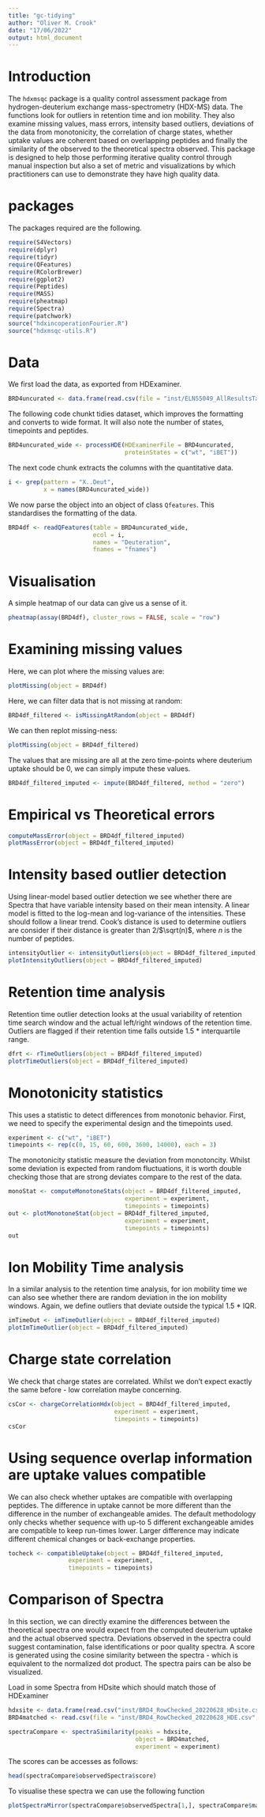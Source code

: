 ```yaml
---
title: "gc-tidying"
author: "Oliver M. Crook"
date: "17/06/2022"
output: html_document
---
```


# Introduction

The `hdxmsqc` package is a quality control assessment package
from hydrogen-deuterium exchange mass-spectrometry (HDX-MS) data. The functions
look for outliers in retention time and ion mobility. They also examine missing
values, mass errors, intensity based outliers, deviations of the data from
monotonicity, the correlation of charge states, whether uptake values
are coherent based on overlapping peptides and finally the similarity of the
observed to the theoretical spectra observed. This package is designed
to help those performing iterative quality control through manual inspection
but also a set of metric and visualizations by which practitioners can use
to demonstrate they have high quality data. 


# packages

The packages required are the following.

```r
require(S4Vectors)
require(dplyr)
require(tidyr)
require(QFeatures)
require(RColorBrewer)
require(ggplot2)
require(Peptides)
require(MASS)
require(pheatmap)
require(Spectra)
require(patchwork)
source("hdxincoperationFourier.R")
source("hdxmsqc-utils.R")
```

# Data

We first load the data, as exported from HDExaminer. 

```r
BRD4uncurated <- data.frame(read.csv(file = "inst/ELN55049_AllResultsTables_Uncurated.csv"))
```

The following code chunkt tidies dataset, which improves the formatting and converts
to wide format. It will also note the number of states, timepoints and peptides.
```r
BRD4uncurated_wide <- processHDE(HDExaminerFile = BRD4uncurated,
                                 proteinStates = c("wt", "iBET"))
```
The next code chunk extracts the columns with the quantitative data. 
```r
i <- grep(pattern = "X..Deut",
          x = names(BRD4uncurated_wide))
```

We now parse the object into an object of class `Qfeatures`. This standardises
the formatting of the data.
```r
BRD4df <- readQFeatures(table = BRD4uncurated_wide,
                        ecol = i,
                        names = "Deuteration",
                        fnames = "fnames")
```

# Visualisation

A simple heatmap of our data can give us a sense of it.

```r
pheatmap(assay(BRD4df), cluster_rows = FALSE, scale = "row")
```
# Examining missing values

Here, we can plot where the missing values are:
```r
plotMissing(object = BRD4df)
```

Here, we can filter data that is not missing at random:
```r
BRD4df_filtered <- isMissingAtRandom(object = BRD4df)
```
We can then replot missing-ness:

```r
plotMissing(object = BRD4df_filtered)
```
The values that are missing are all at the zero time-points where deuterium
uptake should be 0, we can simply impute these values.

```r
BRD4df_filtered_imputed <- impute(BRD4df_filtered, method = "zero")
```

# Empirical vs Theoretical errors



```r
computeMassError(object = BRD4df_filtered_imputed)
plotMassError(object = BRD4df_filtered_imputed)
```

# Intensity based outlier detection

Using linear-model based outlier detection we see whether there
are Spectra that have variable intensity based on their mean intensity. A linear
model is fitted to the log-mean and log-variance of the intensities. These
should follow a linear trend. Cook's distance is used to determine outliers are
consider if their distance is greater than 2/$\sqrt(n)$, where $n$ is the 
number of peptides.

```r
intensityOutlier <- intensityOutliers(object = BRD4df_filtered_imputed)
plotIntensityOutliers(object = BRD4df_filtered_imputed)
```

# Retention time analysis

Retention time outlier detection looks at the
usual variability of retention time search window and the
actual left/right windows of the retention time. Outliers are flagged
if their retention time falls outside 1.5 * interquartile range.

```r
dfrt <- rTimeOutliers(object = BRD4df_filtered_imputed)
plotrTimeOutliers(object = BRD4df_filtered_imputed)
```

# Monotonicity statistics 

This uses a statistic to detect differences from monotonic behavior. First,
we need to specify the experimental design and the timepoints used. 

```r
experiment <- c("wt", "iBET")
timepoints <- rep(c(0, 15, 60, 600, 3600, 14000), each = 3)
```

The monotonicity statistic measure the deviation from monotoncity. Whilst
some deviation is expected from random fluctuations, it is worth double
checking those that are strong deviates compare to the rest of the data.

```r
monoStat <- computeMonotoneStats(object = BRD4df_filtered_imputed,
                                 experiment = experiment, 
                                 timepoints = timepoints)
out <- plotMonotoneStat(object = BRD4df_filtered_imputed,
                                 experiment = experiment, 
                                 timepoints = timepoints)
out
```

# Ion Mobility Time analysis

In a similar analysis to the retention time analysis, for ion mobility time
we can also see whether there are random deviation in the ion mobility windows.
Again, we define outliers that deviate outside the typical 1.5 * IQR.

```r
imTimeOut <- imTimeOutlier(object = BRD4df_filtered_imputed)
plotImTimeOutlier(object = BRD4df_filtered_imputed)
```
# Charge state correlation

We check that charge states are correlated. Whilst we don't expect exactly
the same before - low correlation maybe concerning.

```r
csCor <- chargeCorrelationHdx(object = BRD4df_filtered_imputed,
                              experiment = experiment,
                              timepoints = timepoints)
csCor
```

# Using sequence overlap information are uptake values compatible

We can also check whether uptakes are compatible with overlapping peptides.
The difference in uptake cannot be more different than the difference
in the number of exchangeable amides. The default methodology only checks
whether sequence with up-to 5 different exchangeable amides are compatible
to keep run-times lower. Larger difference may indicate different 
chemical changes or back-exchange properties. 

```r
tocheck <- compatibleUptake(object = BRD4df_filtered_imputed,
                 experiment = experiment,
                 timepoints = timepoints)
```

# Comparison of Spectra

In this section, we can directly examine the differences between the 
theoretical spectra one would expect from the computed deuterium uptake and
the actual observed spectra. Deviations observed in the spectra could 
suggest contamination, false identifications or poor quality spectra.
A score is generated using the cosine similarity between the spectra - which
is equivalent to the normalized dot product. The spectra pairs can be 
also be visualized. 


Load in some Spectra from HDsite which should match those of HDExaminer
```r
hdxsite <- data.frame(read.csv("inst/BRD4_RowChecked_20220628_HDsite.csv", header = TRUE, fileEncoding = 'UTF-8-BOM'))
BRD4matched <- read.csv(file = "inst/BRD4_RowChecked_20220628_HDE.csv", header = TRUE, fileEncoding = 'UTF-8-BOM')
```

```r
spectraCompare <- spectraSimilarity(peaks = hdxsite,
                                    object = BRD4matched, 
                                    experiment = experiment)
```


The scores can be accesses as follows:

```r
head(spectraCompare$observedSpectra$score)
```


To visualise these spectra we can use the following function

```r
plotSpectraMirror(spectraCompare$observedSpectra[1,], spectraCompare$matchedSpectra[1,], ppm = 300)
```
